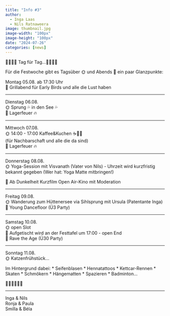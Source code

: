 ```yaml
---
title: "Info #3"
author:
  - Inga Laas
  - Nils Ratnaweera
image: thumbnail.jpg
image-width: "100px"
image-height: "100px"
date: "2024-07-26"
categories: [news]
---
```


<!-- https://pixabay.com/photos/livestock-animals-sheep-mammals-17482/ -->

🧚🏿‍♂️🦄 Tag für Tag…🦄🧚🏿‍♂
  
Für die Festwoche gibt es Tagsüber 🌞 und Abends 🌙 ein paar Glanzpunkte:   
   
Montag 05.08. ab 17:30 Uhr    
🌙 Grillabend für Early Birds und alle die Lust haben   

---------------
  
Dienstag 06.08.    
🌞 Sprung 💦 in den See 💦    
🌙 Lagerfeuer 🔥    

-----------------
   
Mittwoch 07.08.    
🌞 14:00 - 17:00 Kaffee&Kuchen ☕️🍰🥮   
(für Nachbarschaft und alle die da sind)   
🌙 Lagerfeuer 🔥    

------------------
   
Donnerstag 08.08.   
🌞 Yoga-Session mit Visvanath (Vater von Nils) - Uhrzeit wird kurzfristig bekannt gegeben (Wer hat: Yoga Matte mitbringen!)    

🌙 Ab Dunkelheit Kurzfilm Open Air-Kino mit Moderation      

------------------
   
Freitag 09.08.   
🌞 Wanderung zum Hüttenersee via Sihlsprung mit Ursula (Patentante Inga)    
🌙 Young Dancefloor (Ü3 Party)   

-------------------
         
Samstag 10.08.   
🌞 open Slot  
🌙 Aufgetischt wird an der Festtafel um 17:00 - open End  
🌙  Rave the Age  (Ü30 Party)  

--------------------
        
Sonntag 11.08.   
🌞 Katzenfrühstück... 
  
Im Hintergrund dabei: * Seifenblasen * Hennatattoos * Kettcar-Rennen * Skaten * Schmökern * Hängematten * Spazieren *  Badminton...  
 
🧞🧞‍♀️🧞‍♂️🍀   

--------------------

  
Inga & Nils   
Ronja & Paula   
Smilla & Béla